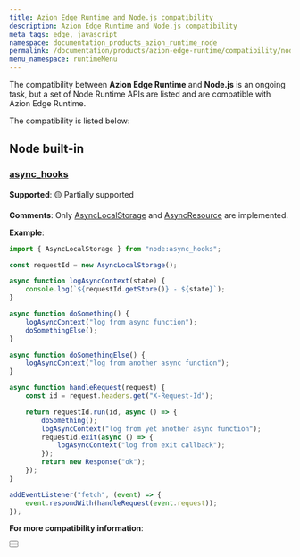 ```yaml
---
title: Azion Edge Runtime and Node.js compatibility
description: Azion Edge Runtime and Node.js compatibility
meta_tags: edge, javascript
namespace: documentation_products_azion_runtime_node
permalink: /documentation/products/azion-edge-runtime/compatibility/node/
menu_namespace: runtimeMenu
---
```



The compatibility between **Azion Edge Runtime** and **Node.js** is an ongoing task, but a set of Node Runtime APIs are listed and are compatible with Azion Edge Runtime.

The compatibility is listed below:

## Node built-in

### [async_hooks](https://nodejs.org/api/async_hooks.html)

**Supported**: 🟡 Partially supported

**Comments**: Only [AsyncLocalStorage](https://nodejs.org/api/async_context.html#class-asynclocalstorage) and [AsyncResource](https://nodejs.org/api/async_hooks.html#class-asyncresource) are implemented.

**Example**:

```javascript
import { AsyncLocalStorage } from "node:async_hooks";

const requestId = new AsyncLocalStorage();

async function logAsyncContext(state) {
    console.log(`${requestId.getStore()} - ${state}`);
}

async function doSomething() {
    logAsyncContext("log from async function");
    doSomethingElse();
}

async function doSomethingElse() {
    logAsyncContext("log from another async function");
}

async function handleRequest(request) {
    const id = request.headers.get("X-Request-Id");

    return requestId.run(id, async () => {
        doSomething();
        logAsyncContext("log from yet another async function");
        requestId.exit(async () => {
            logAsyncContext("log from exit callback");
        });
        return new Response("ok");
    });
}

addEventListener("fetch", (event) => {
    event.respondWith(handleRequest(event.request));
});
```

**For more compatibility information**:

<Button href="/en/documentation/products/edge-application/edge-functions/runtime-apis/javascript/" text="go to supported Web APIs" variant="secondary" target="_blank"></Button>
<br />
<Button href="/en/documentation/products/devtools/azion-edge-runtime/frameworks-compatibility/" text="go to supported Web Frameworks" variant="secondary" target="_blank"></Button>


